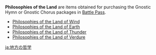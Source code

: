 {{Terminology Infobox
|image = Item Philosophies of the Land.png
|type  = Item Groups
}}
{{See also|Guidance of the Land}}
'''Philosophies of the Land''' are items obtained for purchasing the Gnostic Hymn or Gnostic Chorus packages in [[Battle Pass]].
*[[Philosophies of the Land of Wind]]
*[[Philosophies of the Land of Earth]]
*[[Philosophies of the Land of Thunder]]
*[[Philosophies of the Land of Verdure]]

[[ja:地方の哲学]]